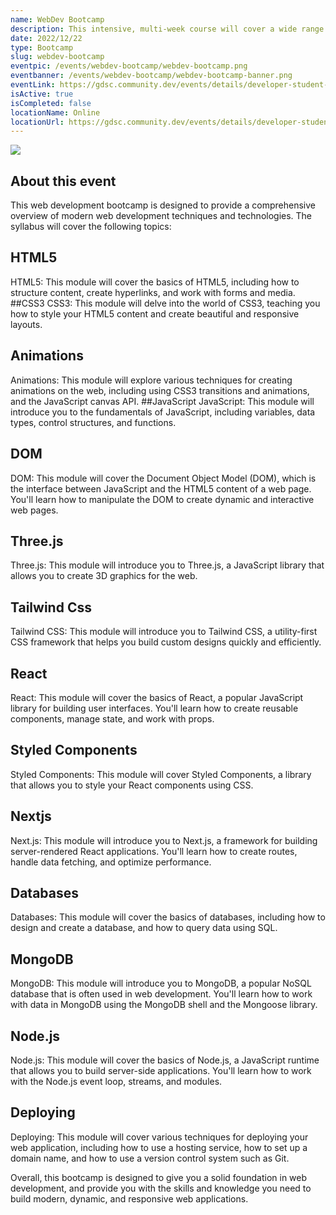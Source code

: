 ```yaml
---
name: WebDev Bootcamp
description: This intensive, multi-week course will cover a wide range of topics, including HTML, CSS, JavaScript, and modern web development frameworks such as React and Nextjs. You'll have the opportunity to work on hands-on projects and receive one-on-one mentorship from our team of experts.,
date: 2022/12/22
type: Bootcamp
slug: webdev-bootcamp
eventpic: /events/webdev-bootcamp/webdev-bootcamp.png
eventbanner: /events/webdev-bootcamp/webdev-bootcamp-banner.png
eventLink: https://gdsc.community.dev/events/details/developer-student-clubs-jis-university-kolkata-presents-webdev-bootcamp/
isActive: true
isCompleted: false
locationName: Online
locationUrl: https://gdsc.community.dev/events/details/developer-student-clubs-jis-university-kolkata-presents-webdev-bootcamp/
---
```


<Image
  src="/events/webdev-bootcamp/webdev-bootcamp-banner.png"
  width={1920}
  height={620}
  className="rounded-xl"
/>

## About this event

This web development bootcamp is designed to provide a comprehensive overview of modern web development techniques and technologies. The syllabus will cover the following topics:

## HTML5

HTML5: This module will cover the basics of HTML5, including how to structure content, create hyperlinks, and work with forms and media.
##CSS3
CSS3: This module will delve into the world of CSS3, teaching you how to style your HTML5 content and create beautiful and responsive layouts.

## Animations

Animations: This module will explore various techniques for creating animations on the web, including using CSS3 transitions and animations, and the JavaScript canvas API.
##JavaScript
JavaScript: This module will introduce you to the fundamentals of JavaScript, including variables, data types, control structures, and functions.

## DOM

DOM: This module will cover the Document Object Model (DOM), which is the interface between JavaScript and the HTML5 content of a web page. You'll learn how to manipulate the DOM to create dynamic and interactive web pages.

## Three.js

Three.js: This module will introduce you to Three.js, a JavaScript library that allows you to create 3D graphics for the web.

## Tailwind Css

Tailwind CSS: This module will introduce you to Tailwind CSS, a utility-first CSS framework that helps you build custom designs quickly and efficiently.

## React

React: This module will cover the basics of React, a popular JavaScript library for building user interfaces. You'll learn how to create reusable components, manage state, and work with props.

## Styled Components

Styled Components: This module will cover Styled Components, a library that allows you to style your React components using CSS.

## Nextjs

Next.js: This module will introduce you to Next.js, a framework for building server-rendered React applications. You'll learn how to create routes, handle data fetching, and optimize performance.

## Databases

Databases: This module will cover the basics of databases, including how to design and create a database, and how to query data using SQL.

## MongoDB

MongoDB: This module will introduce you to MongoDB, a popular NoSQL database that is often used in web development. You'll learn how to work with data in MongoDB using the MongoDB shell and the Mongoose library.

## Node.js

Node.js: This module will cover the basics of Node.js, a JavaScript runtime that allows you to build server-side applications. You'll learn how to work with the Node.js event loop, streams, and modules.

## Deploying

Deploying: This module will cover various techniques for deploying your web application, including how to use a hosting service, how to set up a domain name, and how to use a version control system such as Git.

Overall, this bootcamp is designed to give you a solid foundation in web development, and provide you with the skills and knowledge you need to build modern, dynamic, and responsive web applications.
